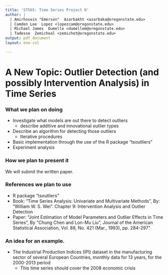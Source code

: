 ```yaml
---
title: 'ST565: Time Series Project 0'
author: | 
  | Amirhosein "Emerson"  Azarbakht <azarbaka@oregonstate.edu>
  | Camden Lee  Lopez <lopezcam@oregonstate.edu>
  | Michael James  Dumelle <dumellem@oregonstate.edu>
  | Tadesse  Zemicheal <zemichet@oregonstate.edu>
output: pdf_document
layout: one-col

---
```


# A New Topic: Outlier Detection (and possibly Intervention Analysis) in Time Series


### What we plan on doing

- Investigate what models are out there to detect outliers
  - describe additive and innovational outlier types
- Describe an algorithm for detecting those outliers
  - Iterative procedures
- Basic implementation through the use of the R package "tsoutliers"
- Experiment analysis

### How we plan to present it 

We will submit the written paper. 

### References we plan to use

- R package "tsoutliers"
- Book: "Time Series Analysis: Univariate and Multivariate Methods", By: "William W. S. Wei". Chapter 9: Intervention Analysis and Outlier Detection
- Paper: "Joint Estimation of Model Parameters and Outlier Effects in Time Series", By "Chung Chen and Lon-Mu Liu", Journal of the American Statistical Association, Vol. 88, No. 421 (Mar., 1993), pp. 284-297"

### An idea for an example.

- The Industrial Production Indices (IPI) dataset in the manufacturing sector of several European Countries, monthly data for 13 years, for the 2000-2013 period
  - This time series should cover the 2008 economic crisis
